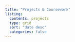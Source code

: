 ```yaml
---
title: "Projects & Coursework"
listing: 
  contents: projects
  type: grid
  sort: "date desc"
  categories: false
---
```

